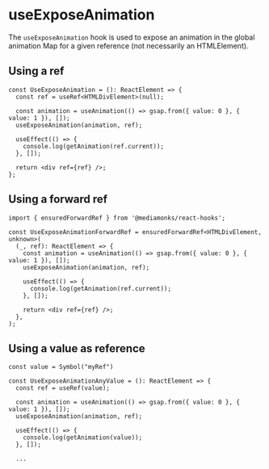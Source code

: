 
<Meta title="GSAP / Hooks / useExposeAnimation" />

# useExposeAnimation

The `useExposeAnimation` hook is used to expose an animation in the global animation Map for a given
reference (not necessarily an HTMLElement).

## Using a ref

```tsx
const UseExposeAnimation = (): ReactElement => {
  const ref = useRef<HTMLDivElement>(null);

  const animation = useAnimation(() => gsap.from({ value: 0 }, { value: 1 }), []);
  useExposeAnimation(animation, ref);

  useEffect(() => {
    console.log(getAnimation(ref.current));
  }, []);

  return <div ref={ref} />;
};
```

## Using a forward ref

```tsx
import { ensuredForwardRef } from '@mediamonks/react-hooks';

const UseExposeAnimationForwardRef = ensuredForwardRef<HTMLDivElement, unknown>(
  (_, ref): ReactElement => {
    const animation = useAnimation(() => gsap.from({ value: 0 }, { value: 1 }), []);
    useExposeAnimation(animation, ref);

    useEffect(() => {
      console.log(getAnimation(ref.current));
    }, []);

    return <div ref={ref} />;
  },
);
```

## Using a value as reference

```tsx
const value = Symbol("myRef")

const UseExposeAnimationAnyValue = (): ReactElement => {
  const ref = useRef(value);

  const animation = useAnimation(() => gsap.from({ value: 0 }, { value: 1 }), []);
  useExposeAnimation(animation, ref);

  useEffect(() => {
    console.log(getAnimation(value));
  }, []);

  ...
```
